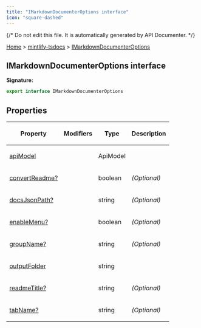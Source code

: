 ```yaml
---
title: "IMarkdownDocumenterOptions interface"
icon: "square-dashed"
---
```

{/* Do not edit this file. It is automatically generated by API Documenter. */}

[Home](./index.mdx) &gt; [mintlify-tsdocs](./mintlify-tsdocs.mdx) &gt; [IMarkdownDocumenterOptions](./mintlify-tsdocs.imarkdowndocumenteroptions.mdx)

## IMarkdownDocumenterOptions interface

**Signature:**

```typescript
export interface IMarkdownDocumenterOptions 
```

## Properties

<table><thead><tr><th>

Property


</th><th>

Modifiers


</th><th>

Type


</th><th>

Description


</th></tr></thead>
<tbody><tr><td>

[apiModel](./mintlify-tsdocs.imarkdowndocumenteroptions.apimodel.mdx)


</td><td>


</td><td>

ApiModel


</td><td>


</td></tr>
<tr><td>

[convertReadme?](./mintlify-tsdocs.imarkdowndocumenteroptions.convertreadme.mdx)


</td><td>


</td><td>

boolean


</td><td>

_(Optional)_


</td></tr>
<tr><td>

[docsJsonPath?](./mintlify-tsdocs.imarkdowndocumenteroptions.docsjsonpath.mdx)


</td><td>


</td><td>

string


</td><td>

_(Optional)_


</td></tr>
<tr><td>

[enableMenu?](./mintlify-tsdocs.imarkdowndocumenteroptions.enablemenu.mdx)


</td><td>


</td><td>

boolean


</td><td>

_(Optional)_


</td></tr>
<tr><td>

[groupName?](./mintlify-tsdocs.imarkdowndocumenteroptions.groupname.mdx)


</td><td>


</td><td>

string


</td><td>

_(Optional)_


</td></tr>
<tr><td>

[outputFolder](./mintlify-tsdocs.imarkdowndocumenteroptions.outputfolder.mdx)


</td><td>


</td><td>

string


</td><td>


</td></tr>
<tr><td>

[readmeTitle?](./mintlify-tsdocs.imarkdowndocumenteroptions.readmetitle.mdx)


</td><td>


</td><td>

string


</td><td>

_(Optional)_


</td></tr>
<tr><td>

[tabName?](./mintlify-tsdocs.imarkdowndocumenteroptions.tabname.mdx)


</td><td>


</td><td>

string


</td><td>

_(Optional)_


</td></tr>
</tbody></table>

